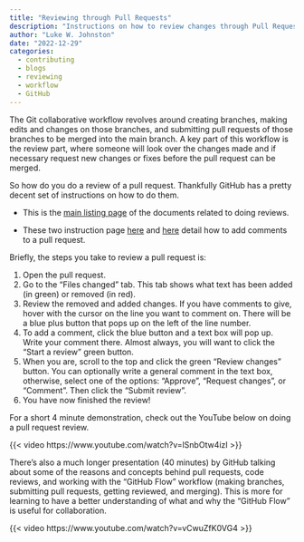 ```yaml
---
title: "Reviewing through Pull Requests"
description: "Instructions on how to review changes through Pull Requests."
author: "Luke W. Johnston"
date: "2022-12-29"
categories:
  - contributing
  - blogs
  - reviewing
  - workflow
  - GitHub
---
```


The Git collaborative workflow revolves around creating branches, making
edits and changes on those branches, and submitting pull requests of
those branches to be merged into the main branch. A key part of this
workflow is the review part, where someone will look over the changes
made and if necessary request new changes or fixes before the pull
request can be merged.

So how do you do a review of a pull request. Thankfully GitHub has a
pretty decent set of instructions on how to do them.

-   This is the [main listing
    page](https://docs.github.com/en/pull-requests/collaborating-with-pull-requests/reviewing-changes-in-pull-requests)
    of the documents related to doing reviews.

-   These two instruction page
    [here](https://docs.github.com/en/pull-requests/collaborating-with-pull-requests/reviewing-changes-in-pull-requests/reviewing-proposed-changes-in-a-pull-request)
    and
    [here](https://docs.github.com/en/pull-requests/collaborating-with-pull-requests/reviewing-changes-in-pull-requests/commenting-on-a-pull-request)
    detail how to add comments to a pull request.

Briefly, the steps you take to review a pull request is:

1.  Open the pull request.
2.  Go to the "Files changed" tab. This tab shows what text has been
    added (in green) or removed (in red).
3.  Review the removed and added changes. If you have comments to give,
    hover with the cursor on the line you want to comment on. There will
    be a blue plus button that pops up on the left of the line number.
4.  To add a comment, click the blue button and a text box will pop up.
    Write your comment there. Almost always, you will want to click the
    "Start a review" green button.
5.  When you are, scroll to the top and click the green "Review changes"
    button. You can optionally write a general comment in the text box,
    otherwise, select one of the options: "Approve", "Request changes",
    or "Comment". Then click the "Submit review".
6.  You have now finished the review!

For a short 4 minute demonstration, check out the YouTube below on doing
a pull request review.

{{< video https://www.youtube.com/watch?v=lSnbOtw4izI >}}

There's also a much longer presentation (40 minutes) by GitHub talking
about some of the reasons and concepts behind pull requests, code
reviews, and working with the "GitHub Flow" workflow (making branches,
submitting pull requests, getting reviewed, and merging). This is more
for learning to have a better understanding of what and why the "GitHub
Flow" is useful for collaboration.

{{< video https://www.youtube.com/watch?v=vCwuZfK0VG4 >}}
